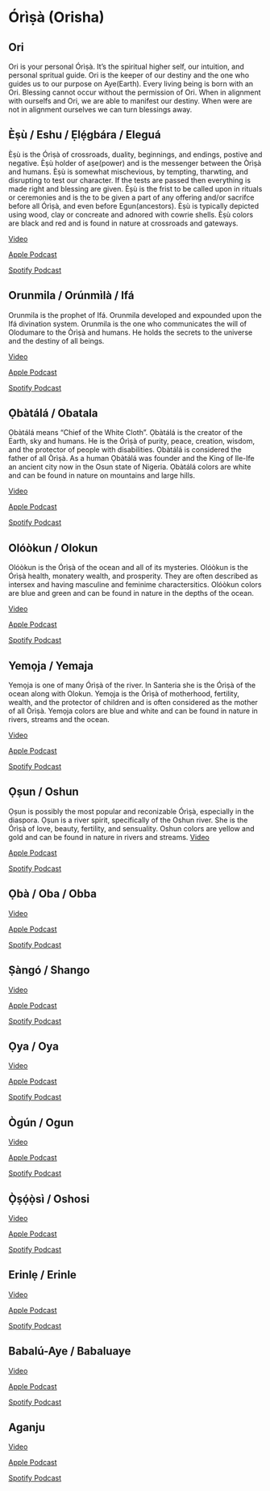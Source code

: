 # Órìṣà (Orisha)

## Ori

Ori is your personal Órìṣà. It's the spiritual higher self, our intuition, and personal spritual guide. Ori is the keeper of our destiny and the one who guides us to our purpose on Aye(Earth). Every living being is born with an Ori. Blessing cannot occur without the permission of Ori. When in alignment with ourselfs and Ori, we are able to manifest our destiny. When were are not in alignment ourselves we can turn blessings away.

## Èṣù / Eshu / Ẹlẹ́gbára / Eleguá

Èṣù is the Órìṣà of crossroads, duality, beginnings, and endings, postive and negative. Èṣù holder of aṣe(power) and is the messenger between the Òrìṣà and humans. Èṣù is somewhat mischevious, by tempting, tharwting, and disrupting to test our character. If the tests are passed then everything is made right and blessing are given. Èṣù is the frist to be called upon in rituals or ceremonies and is the to be given a part of any offering and/or sacrifce before all Órìṣà, and even before Egun(ancestors). Èṣù is typically depicted using wood, clay or concreate and adnored with cowrie shells. Èṣù colors are black and red and is found in nature at crossroads and gateways.

[Video](https://youtu.be/821e5mtYjnY){target="_blank"}

[Apple Podcast](https://podcasts.apple.com/us/podcast/our-roots-only-the-strongest-roots-see-the-light/id1645823074?i=1000605270889){target="_blank"}

[Spotify Podcast](https://open.spotify.com/episode/358JWuO3I2exTmdUJMEiLE?si=ab60dc1aa58f45eb){target="_blank"}

## Orunmila / Orúnmìlà / Ifá

Orunmila is the prophet of Ifá. Orunmila developed and expounded upon the Ifá divination system. Orunmila is the one who communicates the will of Olodumare to the Òrìṣà and humans. He holds the secrets to the universe and the destiny of all beings.

[Video](https://youtu.be/hmTf2jp61D4){target="_blank"}

[Apple Podcast](https://podcasts.apple.com/us/podcast/our-roots-only-the-strongest-roots-see-the-light/id1645823074?i=1000585258936){target="_blank"}

[Spotify Podcast](https://open.spotify.com/episode/0pVSEpTEiJsGAT01Sw86GQ?si=38c46ce3867a4704){target="_blank"}

## Ọbàtálá / Obatala

Ọbàtálá means "Chief of the White Cloth". Ọbàtálá is the creator of the Earth, sky and humans. He is the Órìṣà of purity, peace, creation, wisdom, and the protector of people with disabilities. Ọbàtálá is considered the father of all Òrìṣà. As a human Ọbàtálá was founder and the King of Ile-Ife an ancient city now in the Osun state of Nigeria. Ọbàtálá colors are white and can be found in nature on mountains and large hills.

[Video](https://youtu.be/tyWrpK_lU5c){target="_blank"}

[Apple Podcast](https://podcasts.apple.com/us/podcast/our-roots-only-the-strongest-roots-see-the-light/id1645823074?i=1000588918368){target="_blank"}

[Spotify Podcast](https://open.spotify.com/episode/5xRMcwHigHjDn7u9LSERD0?si=43863eaf8d0a4f2c){target="_blank"}

## Olóòkun / Olokun

Olóòkun is the Órìṣà of the ocean and all of its mysteries. Olóòkun is the Órìṣà health, monatery wealth, and prosperity. They are often described as intersex and having masculine and feminime charactersitics. Olóòkun colors are blue and green and can be found in nature in the depths of the ocean.

[Video](https://youtu.be/W4uURtIGUGw){target="_blank"}

[Apple Podcast](https://podcasts.apple.com/us/podcast/our-roots-only-the-strongest-roots-see-the-light/id1645823074?i=1000589779343){target="_blank"}

[Spotify Podcast](https://open.spotify.com/episode/3dkLbi8QaAYJD3IGc6J22H?si=31e4fbd06a394511){target="_blank"}

## Yemọja / Yemaja

Yemọja is one of many Órìṣà of the river. In Santeria she is the Órìṣà of the ocean along with Olokun. Yemọja is the Órìṣà of motherhood, fertility, wealth, and the protector of children and is often considered as the mother of all Òrìṣà. Yemọja colors are blue and white and can be found in nature in rivers, streams and the ocean.

[Video](https://youtu.be/8qbWBWH_cJc){target="_blank"}

[Apple Podcast](https://podcasts.apple.com/us/podcast/our-roots-only-the-strongest-roots-see-the-light/id1645823074?i=1000603827038){target="_blank"}

[Spotify Podcast](https://open.spotify.com/episode/7nWzMosGi8TipLX6P16KR7?si=998a15c0b70543b4){target="_blank"}

## Ọṣun / Oshun
Ọṣun is possibly the most popular and reconizable Órìṣà, especially in the diaspora. Ọṣun is a river spirit, specifically of the Oshun river. She is the Órìṣà of love, beauty, fertility, and sensuality. Oshun colors are yellow and gold and can be found in nature in rivers and streams.
[Video](https://youtu.be/rwkxt7p5_JE){target="_blank"}

[Apple Podcast](https://podcasts.apple.com/us/podcast/our-roots-only-the-strongest-roots-see-the-light/id1645823074?i=1000582083738){target="_blank"}

[Spotify Podcast](https://open.spotify.com/episode/6csrZ0tcwsFftz6OZGid9S?si=b0a45c392c314e3e){target="_blank"}

## Ọbà / Oba / Obba

[Video](https://youtu.be/txJ1XSa9JEg){target="_blank"}

[Apple Podcast](https://podcasts.apple.com/us/podcast/our-roots-only-the-strongest-roots-see-the-light/id1645823074?i=1000608098826){target="_blank"}

[Spotify Podcast](https://open.spotify.com/episode/0hbFYI5nLVfyPj8Fm0RR3a?si=e26be9d92dd24bc0){target="_blank"}

## Ṣàngó / Shango

[Video](https://youtu.be/h2Da5zuUUos){target="_blank"}

[Apple Podcast](https://podcasts.apple.com/us/podcast/our-roots-only-the-strongest-roots-see-the-light/id1645823074?i=1000584424404){target="_blank"}

[Spotify Podcast](https://open.spotify.com/episode/6uGcqm8ubxGv4HQCDmT05a?si=b8cbba20aa834c91){target="_blank"}

## Ọya / Oya

[Video](https://youtu.be/kUPH41ZOCGA){target="_blank"}

[Apple Podcast](https://podcasts.apple.com/us/podcast/our-roots-only-the-strongest-roots-see-the-light/id1645823074?i=1000598088059){target="_blank"}

[Spotify Podcast](https://open.spotify.com/episode/0cMRZtPPOFKE080WpyBhRB?si=e266a2d8f8904826){target="_blank"}

## Ògún / Ogun

[Video](https://youtu.be/DvtNHdVw5Lk){target="_blank"}

[Apple Podcast](https://podcasts.apple.com/us/podcast/our-roots-only-the-strongest-roots-see-the-light/id1645823074?i=1000595974801){target="_blank"}

[Spotify Podcast](https://open.spotify.com/episode/0u95tNQOVn67oNG7Ojmgyu?si=9527655ed7334706){target="_blank"}

## Ọ̀ṣọ́ọ̀sì / Oshosi

[Video](https://youtu.be/UTfwjXY2fbU){target="_blank"}

[Apple Podcast](https://podcasts.apple.com/us/podcast/our-roots-only-the-strongest-roots-see-the-light/id1645823074?i=1000594523916){target="_blank"}

[Spotify Podcast](https://open.spotify.com/episode/3zHAojsLMD2y5x1sDV83GY?si=8dce72ce1c8840c7){target="_blank"}

## Erinlẹ / Erinle

[Video](https://youtu.be/2v3HxdCNZ28){target="_blank"}

[Apple Podcast](https://podcasts.apple.com/us/podcast/our-roots-only-the-strongest-roots-see-the-light/id1645823074?i=1000614787230){target="_blank"}

[Spotify Podcast](https://open.spotify.com/episode/4uSq3o93DLG3Rmr6jbk4v3?si=1f76423b8c6e424e){target="_blank"}

## Babalú-Aye / Babaluaye

[Video](https://youtu.be/YdpkQJRz5p0){target="_blank"}

[Apple Podcast](https://podcasts.apple.com/us/podcast/our-roots-only-the-strongest-roots-see-the-light/id1645823074?i=1000610309879){target="_blank"}

[Spotify Podcast](https://open.spotify.com/episode/2JcmcxaaYEqFb7LKqyk4qP?si=3e92690962444075){target="_blank"}

## Aganju

[Video](https://youtu.be/WQJg1OSd7TA){target="_blank"}

[Apple Podcast](https://podcasts.apple.com/us/podcast/our-roots-only-the-strongest-roots-see-the-light/id1645823074?i=1000601669922){target="_blank"}

[Spotify Podcast](https://open.spotify.com/episode/5HP31NSRcxFjrTo2ifkJjY?si=e539af40da594a7b){target="_blank"}